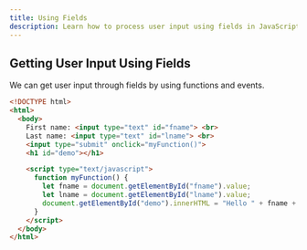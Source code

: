 ```yaml
---
title: Using Fields
description: Learn how to process user input using fields in JavaScript.
---
```


## Getting User Input Using Fields

We can get user input through fields by using functions and events.

```html
<!DOCTYPE html>
<html>
  <body>
    First name: <input type="text" id="fname"> <br>
    Last name: <input type="text" id="lname"> <br>
    <input type="submit" onclick="myFunction()">
    <h1 id="demo"></h1>

    <script type="text/javascript">
      function myFunction() {
        let fname = document.getElementById("fname").value;
        let lname = document.getElementById("lname").value;
        document.getElementById("demo").innerHTML = "Hello " + fname + " " + lname;
      }
    </script>
  </body>
</html>
```

